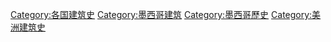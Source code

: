 [[Category:各国建筑史|Category:各国建筑史]]
[[Category:墨西哥建筑|Category:墨西哥建筑]]
[[Category:墨西哥歷史|Category:墨西哥歷史]]
[[Category:美洲建筑史|Category:美洲建筑史]]